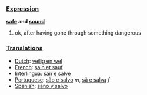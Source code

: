 ===[[Expression]]===

'''[[safe]] and [[sound]]'''

# ok, after having gone through something dangerous

===[[Translation]]s===

*[[Dutch]]: [[veilig en wel]]
*[[French]]: [[sain et sauf]]
*[[Interlingua]]: [[san e salve]]
*[[Portuguese]]: [[são e salvo]] ''m'', [[sã e salva]] ''f''
*[[Spanish]]: [[sano y salvo]]